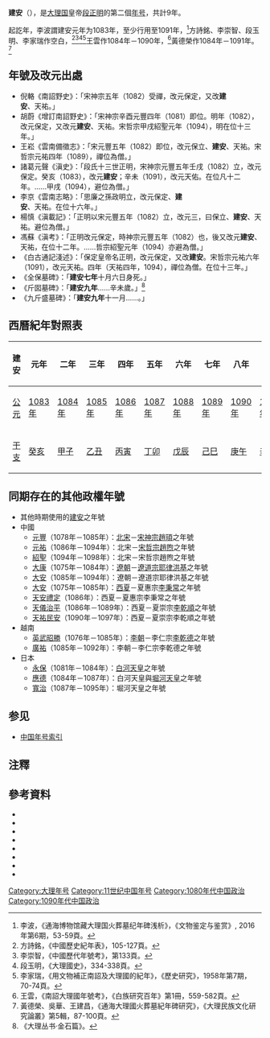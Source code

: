 {{Eranamebox|年号=建安
|起讫时间= 1083年－1091年
|政权= [[大理国|大理国]]
|帝王=[[段正明|段正明]]
|历时= 9年
|timeline=<timeline>
ImageSize  = width:200 height:50
PlotArea   = width:180 height:30 left:10 bottom:20
TimeAxis   = orientation:horizontal
DateFormat = yyyy
Period     = from:937 till:1254
AlignBars  = early
ScaleMajor = increment:50 start:937
Colors =
  id:canvas value:rgb(1,1,0.85)
BackgroundColors = canvas:canvas
PlotData =
  width:15 color:black
  bar:era from:start till:end
  bar:era from:1083 till:1091 color:red
</timeline>
|说明= <span style="color: red">建安</span>在'''大理'''时期的位置。
}}
'''建安'''（{{kj|1083年||1091年|}}），是[[大理国|大理国]]皇帝[[段正明|段正明]]的第二個[[年号|年号]]，共計9年。

起訖年，李波謂建安元年为1083年，至少行用至1091年，<ref>李波，《通海博物馆藏大理国火葬墓纪年碑浅析》，《文物鉴定与鉴赏》, 2016年第6期，53-59頁。</ref>方詩銘、李崇智、段玉明、李家瑞作空白，<ref>方詩銘，《中國歷史紀年表》，105-127頁。</ref><ref>李崇智，《中國歷代年號考》，第133頁。</ref><ref>段玉明，《大理國史》，334-338頁。</ref><ref>李家瑞，《用文物補正南詔及大理國的紀年》，《歷史研究》，1958年第7期，70-74頁。</ref>王雲作1084年－1090年，<ref>王雲，《南詔大理國年號考》，《白族研究百年》第1冊，559-582頁。</ref>黃德榮作1084年－1091年。<ref>黃德榮、吳華、王建昌，《通海大理國火葬墓紀年碑研究》，《大理民族文化研究論叢》第5輯，87-100頁。</ref>

==年號及改元出處==
*倪輅《南詔野史》：「宋神宗五年（1082）受禪，改元保定，又改'''建安'''、天祐。」
*胡蔚《增訂南詔野史》：「宋神宗辛酉元豐四年（1081）即位。明年（1082），改元保定，又改元'''建安'''、天祐。宋哲宗甲戌紹聖元年（1094），明在位十三年。」
*王崧《雲南備徵志》：「宋元豐五年（1082）即位，改元保立、'''建安'''、天祐。宋哲宗元祐四年（1089），禪位為僧。」
*諸葛元聲《滇史》：「段氏十三世正明，宋神宗元豐五年壬戌（1082）立，改元保定。癸亥（1083），改元'''建安'''；辛未（1091），改元天佑。在位凡十二年。……甲戌（1094），避位為僧。」
*李京《雲南志略》：「思廉之孫政明立，改元保定、'''建安'''、天祐。在位十六年。」
*楊慎《滇載記》：「正明以宋元豐五年（1082）立，改元三，曰保立、'''建安'''、天祐。避位為僧。」
*馮蘇《滇考》：「正明改元保定，時神宗元豐五年（1082）也，後又改元'''建安'''、天祐，在位十二年。……哲宗紹聖元年（1094）亦避為僧。」
*《白古通記淺述》：「保定皇帝名正明，改元保定，又改'''建安'''。宋哲宗元祐六年（1091），改元天祐。四年（天祐四年，1094），禪位為僧。在位十三年。」
*《全保墓碑》：「'''建安七年'''十月六日身死。」
*《斤囡墓碑》：「'''建安九年'''……辛未歲。」<ref>《大理丛书·金石篇》。</ref>
*《九斤盛墓碑》：「'''建安九年'''十一月……。」

==西曆紀年對照表==
{| class="wikitable"  style="text-align:center;"
!建安!!元年!!二年!!三年!!四年!!五年!!六年!!七年!!八年!!九年
|-
![[公元|公元]]
|[[1083年|1083年]]||[[1084年|1084年]]||[[1085年|1085年]]||[[1086年|1086年]]||[[1087年|1087年]]||[[1088年|1088年]]||[[1089年|1089年]]||[[1090年|1090年]]||[[1091年|1091年]]
|-
![[干支|干支]]
|[[癸亥|癸亥]]||[[甲子|甲子]]||[[乙丑|乙丑]]||[[丙寅|丙寅]]||[[丁卯|丁卯]]||[[戊辰|戊辰]]||[[己巳|己巳]]||[[庚午|庚午]]||[[辛未|辛未]]
|}

==同期存在的其他政權年號==
*其他時期使用的[[建安|建安]]之年號
*中國
**[[元豐_(北宋)|元豐]]（1078年－1085年）：[[北宋|北宋]]－[[宋神宗|宋神宗]][[趙頊|趙頊]]之年號
**[[元祐_(年號)|元祐]]（1086年－1094年）：北宋－[[宋哲宗|宋哲宗]][[趙煦|趙煦]]之年號
**[[紹聖|紹聖]]（1094年－1098年）：北宋－宋哲宗趙煦之年號
**[[大康|大康]]（1075年－1084年）：[[遼朝|遼朝]]－[[遼道宗|遼道宗]][[耶律洪基|耶律洪基]]之年號
**[[大安_(遼朝)|大安]]（1085年－1094年）：遼朝－遼道宗耶律洪基之年號
**[[大安_(西夏)|大安]]（1075年－1085年）：[[西夏|西夏]]－夏惠宗[[李秉常|李秉常]]之年號
**[[天安禮定|天安禮定]]（1086年）：西夏－夏惠宗李秉常之年號
**[[天儀治平|天儀治平]]（1086年－1089年）：西夏－夏崇宗[[李乾順|李乾順]]之年號
**[[天祐民安|天祐民安]]（1090年－1097年）：西夏－夏崇宗李乾順之年號
*越南
**[[英武昭勝|英武昭勝]]（1076年－1085年）：[[李朝_(越南)|李朝]]－李仁宗[[李乾德|李乾德]]之年號
**[[廣祐|廣祐]]（1085年－1092年）：李朝－李仁宗李乾德之年號
*日本
**[[永保|永保]]（1081年－1084年）：[[白河天皇|白河天皇]]之年號
**[[應德|應德]]（1084年－1087年）：白河天皇與[[堀河天皇|堀河天皇]]之年號
**[[寬治|寬治]]（1087年－1095年）：堀河天皇之年號

==参见==
*[[中国年号列表#大理|中国年号索引]]

==注釋==
{{Reflist}}

==參考資料==
*{{zh}}{{Cite book| author =[[方詩銘|方詩銘]]| title =中國歷史紀年表| edition = | url = |date=2007-03| publisher =上海人民出版社| location = | ISBN =9787208067899}}
*{{zh}}{{Cite book| author =[[鄧洪波|鄧洪波]]| title =東亞歷史年表| edition = | url = |date=2005-03| publisher =國立臺灣大學出版中心| location = | ISBN =9789860005189}}
*{{zh}}{{Cite book| author =[[李崇智|李崇智]]| title =中國歷代年號考| edition = | url = |date=2004-12| publisher =中華書局| location = | ISBN =9787101025125}}
*{{zh}}{{Cite book| author =[[段玉明|段玉明]]| title =大理國史| edition = | url = |date=2001-01| publisher =雲南人民出版社| location = | ISBN =9787811128109}}
*{{zh}}{{Cite book| author =[[趙寅松|趙寅松]]主編| title =白族研究百年| edition = | url = |date=2008-04| publisher =民族出版社| location = | ISBN =9787105092178}}
*{{zh}}{{Cite book| author =[[木芹|木芹]]| title =南詔野史會証| edition = | url = |date=1990-03| publisher =雲南人民出版社| location = | ISBN =7222005412}}
*{{zh}}{{Cite book| author =[[尤中|尤中]]| title =尤中文集| edition = | url = |date=2009-08| publisher =雲南人民出版社| location = | ISBN =9787811128109}}
*{{zh}}{{Cite book| author =[[寸雲激|寸雲激]]| title =大理民族文化研究論叢：第5輯| edition = | url = |date=2012-07| publisher =民族出版社| location = | ISBN =9787105119691}}

{{年号|[[保立|保立]]|[[中国年号索引|大理年号]]|[[天祐_(大理)|天祐]]}}
{{大理国年号}}

[[Category:大理年号|Category:大理年号]]
[[Category:11世纪中国年号|Category:11世纪中国年号]]
[[Category:1080年代中国政治|Category:1080年代中国政治]]
[[Category:1090年代中国政治|Category:1090年代中国政治]]